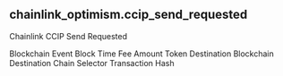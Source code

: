 ## chainlink_optimism.ccip_send_requested 
Chainlink CCIP Send Requested


<ParamField path="blockchain">
Blockchain
</ParamField>
<ParamField path="evt_block_time">
Event Block Time
</ParamField>
<ParamField path="fee_amount">
Fee Amount
</ParamField>
<ParamField path="token">
Token
</ParamField>
<ParamField path="destination_blockchain">
Destination Blockchain
</ParamField>
<ParamField path="destination_chain_selector">
Destination Chain Selector
</ParamField>
<ParamField path="tx_hash">
Transaction Hash
</ParamField>
